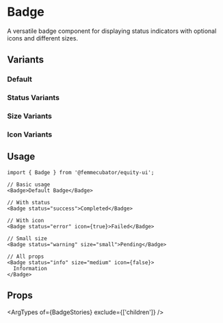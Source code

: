 
<Meta of={BadgeStories} />

# Badge

A versatile badge component for displaying status indicators with optional icons and different sizes.

## Variants

### Default
<Canvas of={BadgeStories.Default} />

### Status Variants
<Canvas of={BadgeStories.StatusVariants} />

### Size Variants
<Canvas of={BadgeStories.SizeVariants} />

### Icon Variants
<Canvas of={BadgeStories.IconVariants} />

## Usage

```tsx
import { Badge } from '@femmecubator/equity-ui';

// Basic usage
<Badge>Default Badge</Badge>

// With status
<Badge status="success">Completed</Badge>

// With icon
<Badge status="error" icon={true}>Failed</Badge>

// Small size
<Badge status="warning" size="small">Pending</Badge>

// All props
<Badge status="info" size="medium" icon={false}>
  Information
</Badge>
```

## Props

<ArgTypes of={BadgeStories} exclude={['children']} />
